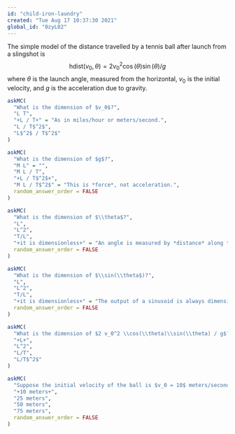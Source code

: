 ```yaml
---
id: "child-iron-laundry"
created: "Tue Aug 17 10:37:30 2021"
global_id: "0zyL02"
---
```


The simple model of the distance travelled by a tennis ball after launch from a slingshot is $$\text{hdist}(v_0, \theta) = 2 v_0^2 \cos(\theta)\sin(\theta) / g$$ where $\theta$ is the launch angle, measured from the horizontal, $v_0$ is the initial velocity, and $g$ is the acceleration due to gravity. 

```r
askMC(
  "What is the dimension of $v_0$?",
  "L T",
  "+L / T+" = "As in miles/hour or meters/second.",
  "L / T$^2$",
  "L$^2$ / T$^2$"
)
```

```r
askMC(
  "What is the dimension of $g$?",
  "M L" = "",
  "M L / T",
  "+L / T$^2$+",
  "M L / T$^2$" = "This is *force*, not acceleration.",
  random_answer_order = FALSE
)
```

```r
askMC(
  "What is the dimension of $\\theta$?",
  "L",
  "L^2",
  "T/L",
  "+it is dimensionless+" = "An angle is measured by *distance* along the circumference of a circle divided by the radius of the circle, so L/L. The L dimensions cancel out.",
  random_answer_order = FALSE
)
```

```r
askMC(
  "What is the dimension of $\\sin(\\theta$)?",
  "L",
  "L^2",
  "T/L",
  "+it is dimensionless+" = "The output of a sinusoid is always dimensionless. You would have to multiply by a dimensionful amplitude ($A \\sin(\\theta)$) to attach a dimension to the output.",
  random_answer_order = FALSE
)
```

```r
askMC(
  "What is the dimension of $2 v_0^2 \\cos(\\theta)\\sin(\\theta) / g$?",
  "+L+",
  "L^2",
  "L/T",
  "L/T$^2$"
)
```

```r
askMC(
  "Suppose the initial velocity of the ball is $v_0 = 10$ meters/second. Since we are on the surface of Earth, $g=9.8$ meters/second-squared. At the optimal launch angle $\\theta$, how far does the model predict the ball will travel?",
  "+10 meters+",
  "25 meters",
  "50 meters",
  "75 meters",
  random_answer_order = FALSE
)
```
